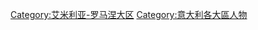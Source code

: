 {{Commons category|People of Emilia-Romagna}}

[[Category:艾米利亚-罗马涅大区|Category:艾米利亚-罗马涅大区]]
[[Category:意大利各大區人物|Category:意大利各大區人物]]